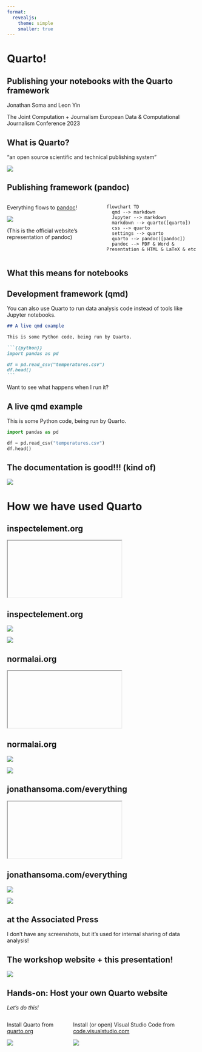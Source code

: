 ```yaml
---
format:
  revealjs: 
    theme: simple
    smaller: true
---
```


# Quarto!

## Publishing your notebooks with the Quarto framework

Jonathan Soma and Leon Yin

The Joint Computation + Journalism European Data & Computational Journalism Conference 2023

## What is Quarto?

"an open source scientific and technical publishing system"

![](images/quarto_org.png)

## Publishing framework (pandoc)

:::: {.columns}

::: {.column width="50%"}
Everything flows to [pandoc](https://pandoc.org/)!

![](images/pandoc.png)

(This is the official website's representation of pandoc)
:::

::: {.column width="50%"}
```mermaid
flowchart TD
  qmd --> markdown
  Jupyter --> markdown
  markdown --> quarto([quarto])
  css --> quarto
  settings --> quarto
  quarto --> pandoc([pandoc])
  pandoc --> PDF & Word & Presentation & HTML & LaTeX & etc
```
:::

::::

## What this means for notebooks


## Development framework (qmd)

You can also use Quarto to run data analysis code instead of tools like Jupyter notebooks.

```` markdown
## A live qmd example

This is some Python code, being run by Quarto.

```{{python}}
import pandas as pd

df = pd.read_csv("temperatures.csv")
df.head()
```
````

Want to see what happens when I run it?

## A live qmd example

This is some Python code, being run by Quarto.

```python
import pandas as pd

df = pd.read_csv("temperatures.csv")
df.head()
```

## The documentation is good!!! (kind of)

![](images/quarto-tutorials.png)

# How we have used Quarto

## inspectelement.org

<iframe class="stretch" data-src="https://inspectelement.org/apis.html"></iframe>

## inspectelement.org

![](images/inspect-element-1.png){.absolute top=50 left=-200}

![](images/inspect-element-2.png){.absolute top=100 left=250}

## normalai.org

<iframe class="stretch" data-src="https://normalai.org/images/instance-segmentation.html"></iframe>

## normalai.org

![](images/normalai-1.png){.absolute top=50 left=-200}

![](images/normalai-2.png){.absolute top=100 left=250}

## jonathansoma.com/everything

<iframe class="stretch" data-src="https://jonathansoma.com/everything"></iframe>

## jonathansoma.com/everything

![](images/jonathansoma-2.png){.absolute top=80 left=-150}

![](images/jonathansoma-1.png){.absolute top=100 left=200}

## at the Associated Press

I don't have any screenshots, but it's used for internal sharing of data analysis!

## The workshop website + this presentation!

![](images/this-presentation.png)

## Hands-on: Host your own Quarto website

_Let's do this!_

:::: {.columns}

::: {.column}
Install Quarto from [quarto.org](https://quarto.org)

![](images/do-quarto.png)
:::

::: {.column}
Install (or open) Visual Studio Code from [code.visualstudio.com](https://code.visualstudio.com)

![](images/do-vsc.png)
:::

::::